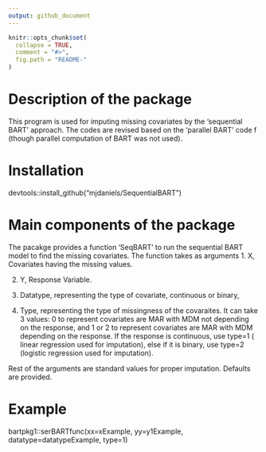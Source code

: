 ```yaml
---
output: github_document
---
```


<!-- README.md is generated from README.Rmd. Please edit that file -->

```r
knitr::opts_chunk$set(
  collapse = TRUE,
  comment = "#>",
  fig.path = "README-"
)
```
# Description of the package

This program is used for imputing missing covariates by the 'sequential BART' approach. The codes are revised based on the 'parallel BART' code f (though parallel computation of BART was not used).

# Installation 

devtools::install_github("mjdaniels/SequentialBART")

# Main components of the package

The pacakge provides a function 'SeqBART' to run the sequential BART model to find the missing covariates. The function takes as arguments
1. X, Covariates having the missing values. 

2. Y, Response Variable.

3. Datatype, representing the type of covariate, continuous or binary,

4. Type, representing the type of missingness of the covaraites. It can take 3 values: 0 to represent covariates are MAR with MDM not depending on the response, and 1 or 2 to represent covariates are MAR with MDM depending on the response. If the response is continuous, use type=1 ( linear regression used for imputation), else if it is binary, use type=2 (logistic regression used for imputation).


Rest of the arguments are standard values for proper imputation. Defaults are provided.
 

# Example


bartpkg1::serBARTfunc(xx=xExample, yy=y1Example, datatype=datatypeExample, type=1)
